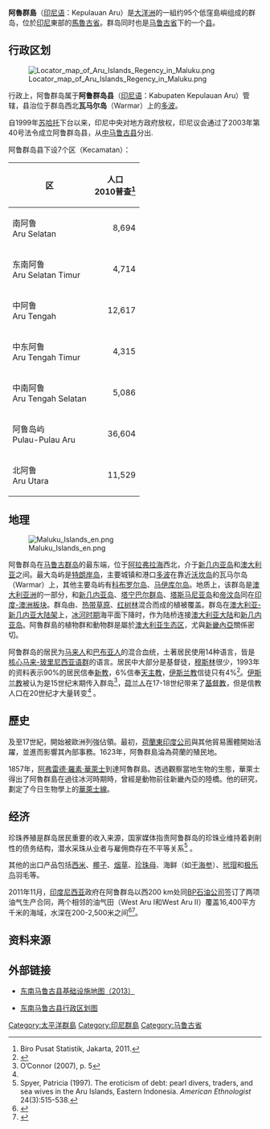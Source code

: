 {{Infobox settlement
| name = 阿鲁群岛<br />Kepulauan Aru
| settlement_type = 县<br />Kabupaten
| image              = [[File:ID_Aru.PNG|200px]]
|subdivision_type       = 國家
|subdivision_name       = {{IDN}}
|subdivision_type1      = 省份
|subdivision_name1      = [[马鲁古省|马鲁古省]]
|subdivision_type2      = 行政中心
|subdivision_name2      = [[多波|多波]]
| nickname = 
| capital = 
|government_type        = 
|leader_title           = 摄政
|leader_name            = Johan Gonga
|leader_title1          = 
|leader_name1           = 
|leader_title2          =
|leader_name2           =
|leader_title3          =
|leader_name3           = 
|established_title      =  <!-- Settled -->
|established_date       = 
|established_title2     =  <!-- Incorporated (town) -->
|established_date2      = 
|established_title3     =  <!-- Incorporated (city) -->
|established_date3      = 
|area_magnitude         = 
|area_total_km2             = 	6,325
|area_total_sq_mi        = 
|area_land_km2              = 
|area_land_sq_mi         = 
|area_water_km2             = 
|area_water_sq_mi        = 
|area_water_percent     = 
|area_urban_km2             = 
|area_urban_sq_mi        = 
|area_metro_km2             = 
|area_metro_sq_mi        = 
|population_as_of       = 2010年
|population_note        = 
|population_total       = 83,559
|population_density_km2     = auto
|population_density_sq_mi = 
|population_metro       =
|population_density_metro_km2 =
|population_density_metro_sq_mi =
|population_urban       = 
|population_density_urban_km2 =
|population_density_urban_mi2 =
|timezone               = 印尼东部时区
|utc_offset             = +09:00
|timezone_DST           = 
|utc_offset_DST         = 
|latd= |latm= |lats= |latNS=
|longd= |longm= |longs= |longEW=
|elevation_m              = 
|elevation_ft           = 
|postal_code_type       =  <!-- enter ZIP code, Postcode, Post code, Postal code... -->
|postal_code            =
|area_code              = 0917
|website                = 
|footnotes              = 
|image_seal = Lambang Kabupaten Kepulauan Aru.jpg
}}

'''阿魯群島'''（[[印尼语|印尼语]]：Kepulauan Aru）是[[大洋洲|大洋洲]]的一組约95个低窪島嶼组成的群岛，位於[[印尼|印尼]]東部的[[馬魯古省|馬魯古省]]。群岛同时也是[[马鲁古省|马鲁古省]]下的一个[[巫金|县]]。

==行政区划==

[[File:Locator_map_of_Aru_Islands_Regency_in_Maluku.png|thumb]]

行政上，阿鲁群岛属于'''阿鲁群岛县'''（[[印尼语|印尼语]]：Kabupaten Kepulauan Aru）管辖，县治位于群岛西北'''瓦马尔岛'''（Warmar）上的[[多波|多波]]。

自1999年[[苏哈托|苏哈托]]下台以来，印尼中央对地方政府放权，印尼议会通过了2003年第40号法令成立阿鲁群岛县，从[[中马鲁古县|中马鲁古县]]分出.

阿鲁群岛县下设7个区（Kecamatan）：

{| class="sortable wikitable"
|-
! 区 || 人口<br/>2010普查<ref>Biro Pusat Statistik, Jakarta, 2011.</ref>
|-
| 南阿鲁<br>Aru Selatan || align="right"|8,694
|-
| 东南阿鲁<br>Aru Selatan Timur || align="right"|4,714
|-
| 中阿鲁<br>Aru Tengah || align="right"|12,617
|-
| 中东阿鲁<br>Aru Tengah Timur || align="right"|4,315
|-
| 中南阿鲁<br>Aru Tengah Selatan || align="right"|5,086
|-
| 阿鲁岛屿<br>Pulau-Pulau Aru || align="right"|36,604
|-
| 北阿鲁<br>Aru Utara || align="right"|11,529
|}

==地理==

[[File:Maluku_Islands_en.png|thumb]]

阿鲁群岛在[[马鲁古群岛|马鲁古群岛]]的最东端，位于[[阿拉弗拉海|阿拉弗拉海]]西北，介于[[新几内亚岛|新几内亚岛]]和[[澳大利亚|澳大利亚]]之间。最大岛屿是[[特朗岸岛|特朗岸岛]]，主要城镇和港口[[多波|多波]]在靠近[[沃坎岛|沃坎岛]]的瓦马尔岛（Warmar）上，其他主要岛屿有[[科布罗尔岛|科布罗尔岛]]、[[马伊库尔岛|马伊库尔岛]]。地质上，该群岛是[[澳大利亚洲|澳大利亚洲]]的一部分，和[[新几内亚岛|新几内亚岛]]、[[塔宁巴尔群岛|塔宁巴尔群岛]]、[[塔斯马尼亚岛|塔斯马尼亚岛]]和[[帝汶岛|帝汶岛]]同在[[印度-澳洲板块|印度-澳洲板块]]。群岛由{{le|热带亚热带湿润阔叶林|Tropical and subtropical moist broadleaf forests|热带亚热带湿润阔叶林}}、[[热带草原|热带草原]]、[[红树林|红树林]]混合而成的植被覆盖。群岛在[[澳大利亚洲|澳大利亚-新几内亚]][[大陆架|大陆架]]上，[[大冰期|冰河时期]]海平面下降时，作为陆桥连接[[澳大利亚洲|澳大利亚大陆]]和[[新几内亚岛|新几内亚岛]]。阿魯群島的植物群和動物群是屬於[[澳新界|澳大利亚生态区]]，尤與[[新畿內亞|新畿內亞]]關係密切。

阿鲁群岛的居民为[[马来人|马来人]]和[[巴布亚人|巴布亚人]]的混合血统，土著居民使用14种语言，皆是[[核心马来-玻里尼西亚语群|核心马来-玻里尼西亚语群]]的语言。居民中大部分是基督徒，[[穆斯林|穆斯林]]很少，1993年的资料表示90%的居民信奉[[新教|新教]]，6%信奉[[天主教|天主教]]，[[伊斯兰教|伊斯兰教]]信徒只有4%<ref name=Dolcemascolo>{{cite journal|last=Dolcemascolo|first=Glenn|title=Foreign Encounters In an Aruese Landscape|journal=[[Cakalele_(journal)|Cakalele]]|year=1996|volume=7|pages=79–92|url=http://hdl.handle.net/10125/4211|publisher=The Center for Southeast Asian Studies|issn=1053-2285|access-date=2017-04-11|archive-date=2020-02-02|archive-url=https://web.archive.org/web/20200202070740/https://scholarspace.manoa.hawaii.edu/handle/10125/4211|dead-url=no}}</ref>。[[伊斯兰教|伊斯兰教]]被认为是15世纪末期传入群岛<ref name="O’Connor 2007, p. 5">O’Connor (2007), p. 5</ref>，[[荷兰人|荷兰人]]在17-18世纪带来了[[基督教|基督教]]，但是信教人口在20世纪才大量转变<ref name="O’Connor 2007, p. 5"/>
。

== 歷史 ==

{{Fact|阿魯群島古屬[[哑鲁|哑鲁]]國，過往都有跟中國及鄰近島國有貿易往來。|time=2011-01-07T15:36:05+00:00}}及至17世紀，開始被歐洲列強佔領。最初，[[荷蘭東印度公司|荷蘭東印度公司]]與其他貿易團體開始活躍，並進而影響其內部事務。1623年，阿魯群島淪為荷蘭的殖民地。

1857年，[[阿弗雷德·羅素·華萊士|阿弗雷德·羅素·華萊士]]到達阿魯群島。透過觀察當地生物的生態，華萊士得出了阿魯群島在過往冰河時期時，曾經是動物前往新畿內亞的陸橋。他的研究，劃定了今日生物學上的[[華萊士線|華萊士線]]。

==经济==

珍珠养殖是群岛居民重要的收入来源，国家媒体指责阿鲁群岛的珍珠业维持着剥削性的债务结构，潜水采珠从业者与雇佣商存在不平等关系<ref>Spyer, Patricia (1997). The eroticism of debt: pearl divers, traders, and sea wives in the Aru Islands, Eastern Indonesia. ''American Ethnologist'' 24(3):515-538.</ref>
。

其他的出口产品包括[[西米|西米]]、[[椰|椰子]]、[[烟草|烟草]]、[[珍珠母|珍珠母]]、海鲜（如[[海参|干海参]]）、[[玳瑁|玳瑁]]和[[极乐鸟|极乐鸟]]羽毛等。

2011年11月，[[印度尼西亚|印度尼西亚]]政府在阿鲁群岛以西200 km处同[[BP|BP石油公司]]签订了两项油气生产合同，两个相邻的油气田（West Aru I和West Aru II）覆盖16,400平方千米的海域，水深在200-2,500米之间<ref name=oet>{{cite news|title=Indonesia: Government Awards Two Offshore PSCs to BP|url=http://www.offshoreenergytoday.com/indonesia-government-awards-two-offshore-pscs-to-bp/|newspaper=Offshore Energy Today|date=21 November 2011|accessdate=2017-04-11|archive-date=2016-04-23|archive-url=https://web.archive.org/web/20160423141207/http://www.offshoreenergytoday.com/indonesia-government-awards-two-offshore-pscs-to-bp/|dead-url=no}}</ref><ref name=sc>{{cite news|title=BP clinches key Indonesian deals|url=http://www.scotsman.com/business/interviews/bp_clinches_key_indonesian_deals_1_1977876|newspaper=The Scotsman|date=22 November 2011|accessdate=2017-04-11|archive-date=2019-07-13|archive-url=https://web.archive.org/web/20190713182443/https://www.scotsman.com/business/management/bp-clinches-key-indonesian-deals-1-1977876|dead-url=no}}</ref>。

==资料来源==

<references />

==外部链接==

* [http://loketpeta.pu.go.id/peta-infrastruktur-kepulauan-aru-2013 东南马鲁古县基础设施地图（2013）] {{Wayback|url=http://loketpeta.pu.go.id/peta-infrastruktur-kepulauan-aru-2013 |date=20190907143759 }}

* [https://irwanto.info/wp-content/uploads/2016/03/KABUPATEN-KEPULAUAN-ARU.jpg 东南马鲁古县行政区划图] {{Wayback|url=https://irwanto.info/wp-content/uploads/2016/03/KABUPATEN-KEPULAUAN-ARU.jpg |date=20190610185547 }}

{{马鲁古省行政区划}}
{{Pacific Islands|nocat}}

[[Category:太平洋群島|Category:太平洋群島]]
[[Category:印尼群島|Category:印尼群島]]
[[Category:马鲁古省|Category:马鲁古省]]
